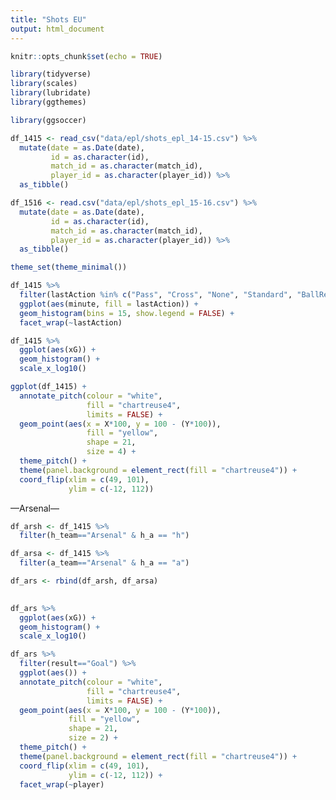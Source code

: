 ```yaml
---
title: "Shots EU"
output: html_document
---
```


```r
knitr::opts_chunk$set(echo = TRUE)
```

```r
library(tidyverse)
library(scales)
library(lubridate)
library(ggthemes)

library(ggsoccer)

df_1415 <- read_csv("data/epl/shots_epl_14-15.csv") %>% 
  mutate(date = as.Date(date),
         id = as.character(id),
         match_id = as.character(match_id),
         player_id = as.character(player_id)) %>% 
  as_tibble()

df_1516 <- read.csv("data/epl/shots_epl_15-16.csv") %>% 
  mutate(date = as.Date(date),
         id = as.character(id),
         match_id = as.character(match_id),
         player_id = as.character(player_id)) %>% 
  as_tibble()

theme_set(theme_minimal())
```

```r

df_1415 %>% 
  filter(lastAction %in% c("Pass", "Cross", "None", "Standard", "BallRecovery")) %>% 
  ggplot(aes(minute, fill = lastAction)) +
  geom_histogram(bins = 15, show.legend = FALSE) +
  facet_wrap(~lastAction)

df_1415 %>% 
  ggplot(aes(xG)) +
  geom_histogram() +
  scale_x_log10()

ggplot(df_1415) +
  annotate_pitch(colour = "white",
                 fill = "chartreuse4",
                 limits = FALSE) +
  geom_point(aes(x = X*100, y = 100 - (Y*100)),
                 fill = "yellow",
                 shape = 21,
                 size = 4) +
  theme_pitch() +
  theme(panel.background = element_rect(fill = "chartreuse4")) +
  coord_flip(xlim = c(49, 101),
             ylim = c(-12, 112))

```


---Arsenal---
```r
df_arsh <- df_1415 %>% 
  filter(h_team=="Arsenal" & h_a == "h")

df_arsa <- df_1415 %>% 
  filter(a_team=="Arsenal" & h_a == "a")

df_ars <- rbind(df_arsh, df_arsa)
  

df_ars %>% 
  ggplot(aes(xG)) +
  geom_histogram() +
  scale_x_log10()

df_ars %>% 
  filter(result=="Goal") %>% 
  ggplot(aes()) +
  annotate_pitch(colour = "white",
                 fill = "chartreuse4",
                 limits = FALSE) +
  geom_point(aes(x = X*100, y = 100 - (Y*100)),
             fill = "yellow",    
             shape = 21,
             size = 2) +
  theme_pitch() +
  theme(panel.background = element_rect(fill = "chartreuse4")) +
  coord_flip(xlim = c(49, 101),
             ylim = c(-12, 112)) +
  facet_wrap(~player)

```

